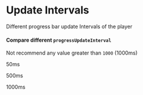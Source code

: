 
<Meta title="Update Intervals" component={AudioPlayer} />

# Update Intervals

Different progress bar update Intervals of the player

#### Compare different `progressUpdateInterval`

Not recommend any value greater than `1000` (1000ms)

<Canvas>
  <Story name="Compares">
    <div>
      <p>50ms</p>
      <AudioPlayer autoPlay progressUpdateInterval={50} src={SAMPLE_MP3_URL} />
      <p>500ms</p>
      <AudioPlayer autoPlay progressUpdateInterval={500} src={SAMPLE_MP3_URL} muted />
      <p>1000ms</p>
      <AudioPlayer autoPlay progressUpdateInterval={1000} src={SAMPLE_MP3_URL} muted />
    </div>
  </Story>
</Canvas>
